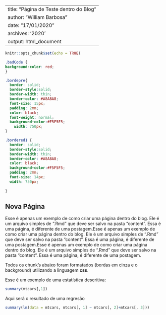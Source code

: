 ﻿---
title: "Página de Teste dentro do Blog"
author: "William Barbosa"
date: "17/01/2020"
archives: '2020'
output: html_document
---

```r
knitr::opts_chunk$set(echo = TRUE)
```

```css
.badCode {
background-color: red;
}
```

```css
.bordepre{
  border: solid;
  border-style:solid;
  border-width: thin;
  border-color: #A8A8A8;
  font-size: 15px;
  padding: 2mm;
  color: black;
  font-weight: normal;
  background-color:#F5F5F5;
    width: 750px;
}
```

```css
.bordered1 {
  border: solid;
  border-style:solid;
  border-width: thin;
  border-color: #A8A8A8;
  color: black;
  background-color:#F5F5F5;
  padding: 2mm;
  font-size: 14px;
  width: 750px;
  
}
```


## Nova Página

Esse é apenas um exemplo de como criar uma página dentro do blog. Ele é um arquivo simples de ".Rmd" que deve ser salvo na pasta "content". Essa é uma página, é diferente de uma postagem.Esse é apenas um exemplo de como criar uma página dentro do blog. Ele é um arquivo simples de ".Rmd" que deve ser salvo na pasta "content". Essa é uma página, é diferente de uma postagem.Esse é apenas um exemplo de como criar uma página dentro do blog. Ele é um arquivo simples de ".Rmd" que deve ser salvo na pasta "content". Essa é uma página, é diferente de uma postagem.

Todos os chunk's abaixo foram formatados (bordas em cinza e o background) utilizando a linguagem **css**.

Esse é um exemplo de uma estatística descritiva:
```r
summary(mtcars[,1])
```

Aqui será o resultado de uma regresão

```r
summary(lm(data = mtcars, mtcars[, 1] ~ mtcars[, 2]+mtcars[, 3]))
```


